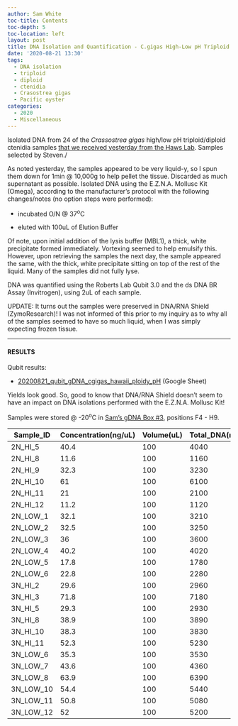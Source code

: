 ```yaml
---
author: Sam White
toc-title: Contents
toc-depth: 5
toc-location: left
layout: post
title: DNA Isolation and Quantification - C.gigas High-Low pH Triploid and Diploid Ctenidia
date: '2020-08-21 13:30'
tags:
  - DNA isolation
  - triploid
  - diploid
  - ctenidia
  - Crasostrea gigas
  - Pacific oyster
categories:
  - 2020
  - Miscellaneous
---
```

Isolated DNA from 24 of the _Crassostrea gigas_ high/low pH triploid/diploid ctenidia samples [that we received yesterday from the Haws Lab](https://robertslab.github.io/sams-notebook/posts/2020/2020-08-20-Samples-Received---C.gigas-High-Low-pH-Triploid-Diploid-from-Maria-Haws-Lab/). Samples selected by Steven./

As noted yesterday, the samples appeared to be very liquid-y, so I spun them down for 1min @ 10,000g to help pellet the tissue. Discarded as much supernatant as possible. Isolated DNA using the E.Z.N.A. Mollusc Kit (Omega), according to the manufacturer's protocol with the following changes/notes (no option steps were performed):

- incubated O/N @ 37<sup>o</sup>C

- eluted with 100uL of Elution Buffer

Of note, upon initial addition of the lysis buffer (MBL1), a thick, white precipitate formed immediately. Vortexing seemed to help emulsify this. However, upon retrieving the samples the next day, the sample appeared the same, with the thick, white precipitate sitting on top of the rest of the liquid. Many of the samples did not fully lyse.

DNA was quantified using the Roberts Lab Qubit 3.0 and the ds DNA BR Assay (Invitrogen), using 2uL of each sample.

UPDATE: It turns out the samples were preserved in DNA/RNA Shield (ZymoResearch)! I was not informed of this prior to my inquiry as to why all of the samples seemed to have so much liquid, when I was simply expecting frozen tissue.

---

#### RESULTS

Qubit results:

- [20200821_qubit_gDNA_cgigas_hawaii_ploidy_pH](https://docs.google.com/spreadsheets/d/1PzL110GOgXzEN5mVIWNpBqMD2Dl5Ib7ZHyaNSn-i6ZI/edit?usp=sharing) (Google Sheet)

Yields look good. So, good to know that DNA/RNA Shield doesn't seem to have an impact on DNA isolations performed with the E.Z.N.A. Mollusc Kit!

Samples were stored @ -20<sup>o</sup>C in [Sam's gDNA Box #3](https://docs.google.com/spreadsheets/d/16n4LzVNXrMd3fYRHN4UR4CQ67yRXwlJfDiAmbxD284g/edit?usp=sharing), positions F4 - H9.

| Sample_ID | Concentration(ng/uL) | Volume(uL) | Total_DNA(ng) |
|-----------|----------------------|------------|---------------|
| 2N_HI_5   | 40.4                 | 100        | 4040          |
| 2N_HI_8   | 11.6                 | 100        | 1160          |
| 2N_HI_9   | 32.3                 | 100        | 3230          |
| 2N_HI_10  | 61                   | 100        | 6100          |
| 2N_HI_11  | 21                   | 100        | 2100          |
| 2N_HI_12  | 11.2                 | 100        | 1120          |
| 2N_LOW_1  | 32.1                 | 100        | 3210          |
| 2N_LOW_2  | 32.5                 | 100        | 3250          |
| 2N_LOW_3  | 36                   | 100        | 3600          |
| 2N_LOW_4  | 40.2                 | 100        | 4020          |
| 2N_LOW_5  | 17.8                 | 100        | 1780          |
| 2N_LOW_6  | 22.8                 | 100        | 2280          |
| 3N_HI_2   | 29.6                 | 100        | 2960          |
| 3N_HI_3   | 71.8                 | 100        | 7180          |
| 3N_HI_5   | 29.3                 | 100        | 2930          |
| 3N_HI_8   | 38.9                 | 100        | 3890          |
| 3N_HI_10  | 38.3                 | 100        | 3830          |
| 3N_HI_11  | 52.3                 | 100        | 5230          |
| 3N_LOW_6  | 35.3                 | 100        | 3530          |
| 3N_LOW_7  | 43.6                 | 100        | 4360          |
| 3N_LOW_8  | 63.9                 | 100        | 6390          |
| 3N_LOW_10 | 54.4                 | 100        | 5440          |
| 3N_LOW_11 | 50.8                 | 100        | 5080          |
| 3N_LOW_12 | 52                   | 100        | 5200          |
